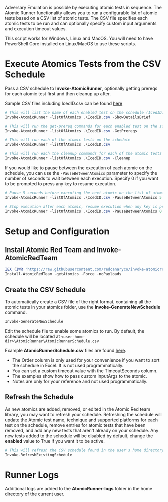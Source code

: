 Adversary Emulation is possible by executing atomic tests in sequence. The Atomic Runner functionality allows you to run a configurable list of atomic tests based on a CSV list of atomic tests. The CSV file specifies each atomic tests to be run and can optionally specify custom input arguments and execution timeout values.

This script works for Windows, Linux and MacOS. You will need to have PowerShell Core installed on Linux/MacOS to use these scripts.

# Execute Atomics Tests from the CSV Schedule

Pass a CSV schedule to **Invoke-AtomicRunner**, optionally getting prereqs for each atomic test first and then cleanup up after.

Sample CSV files including IcedID.csv can be found [here](https://github.com/clr2of8/AttackEmulationTools/tree/main/Samples/Emulations)

```powershell
# This will list the name of each enabled test on the schedule (IcedID.csv in the current directory)
Invoke-AtomicRunner -listOfAtomics .\IcedID.csv -ShowDetailsBrief
```

```powershell
# This will run the get-prereq commands for each enabled test on the schedule
Invoke-AtomicRunner -listOfAtomics .\IcedID.csv -GetPrereqs
```

```powershell
# This will run each of the atomic tests on the schedule
Invoke-AtomicRunner -listOfAtomics .\IcedID.csv
```

```powershell
# This will run each the cleanup commands for each of the atomic tests on the schedule
Invoke-AtomicRunner -listOfAtomics .\IcedID.csv -Cleanup
```
If you would like to pause between the execution of each atomic on the schedule, you can use the `-PauseBetweenAtomics` parameter to specify the number of seconds to wait between each execution. Specify 0 if you want to be prompted to press any key to resume execution.

```powershell
# Pause 5 seconds before executing the next atomic on the list of atomics.
Invoke-AtomicRunner -listOfAtomics .\IcedID.csv -PauseBetweenAtomics 5
```

```powershell
# Stop execution after each atomic, resume execution when any key is pressed
Invoke-AtomicRunner -listOfAtomics .\IcedID.csv -PauseBetweenAtomics 0
```


# Setup and Configuration
## Install Atomic Red Team and Invoke-AtomicRedTeam

```powershell
IEX (IWR 'https://raw.githubusercontent.com/redcanaryco/invoke-atomicredteam/master/install-atomicredteam.ps1' -UseBasicParsing);
Install-AtomicRedTeam -getAtomics -Force -noPayloads
```

## Create the CSV Schedule

To automatically create a CSV file of the right format, containing all the atomic tests in your atomics folder, use the **Invoke-GenerateNewSchedule** command.

```powershell
Invoke-GenerateNewSchedule
```
Edit the schedule file to enable some atomics to run. By default, the schedule will be located at `<user-home-dir>\AtomicRunner\AtomicRunnerSchedule.csv`

Example **AtomicRunnerSchedule.csv** files are found [here](https://github.com/clr2of8/AttackEmulationTools/tree/main/Samples/Emulations).

* The Order column is only used for your convenience if you want to sort the schedule in Excel. It is not used programmatically.
* You can set a custom timeout value with the TimeoutSeconds column.
* The examples show how to pass custom InputArgs to the atomic.
* Notes are only for your reference and not used programmatically.

## Refresh the Schedule

As new atomics are added, removed, or edited in the Atomic Red team library, you may want to refresh your schedule. Refreshing the schedule will update the Atomic test name, technique and supported platforms for each test on the schedule, remove entries for atomic tests that have been removed, and add any new tests that aren't already on your schedule. Any new tests added to the schedule will be disabled by default, change the **enabled** value to True if you want it to be active.

```powershell
# This will refresh the CSV schedule found in the user's home directory at AtomicRunner\AtomicRunnerSchedule.csv
Invoke-RefreshExistingSchedule
```

# Runner Logs

Additional logs are added to the **AtomicRunner-logs** folder in the home directory of the current user.

